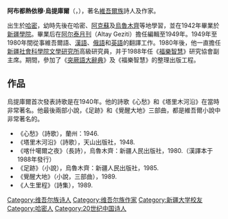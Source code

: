 '''阿布都熱依穆·烏提庫爾'''（{{ug|'''ئابدۇرېھىم تىلەشۈف ئۆتكۈر'''|lat=Abdurëhim Tileshüf Ötkür}}，{{bd|1923年|5月|1995年|11月|CatIdx=M}}），著名[[維吾爾族|維吾爾族]]詩人及作家。

出生於[[哈密|哈密]]，幼時先後在哈密、[[阿克蘇|阿克蘇]]及[[烏魯木齊|烏魯木齊]]等地學習，並在1942年畢業於[[新疆學院|新疆學院]]。畢業后在[[阿尔泰月刊|阿尔泰月刊]]（Altay Geziti）擔任編輯至1949年。1949年至1980年間從事維吾爾語、[[漢語|漢語]]、[[俄語|俄語]]和[[英語|英語]]的翻譯工作。1980年後，他一直擔任[[新疆社會科學院文學研究所|新疆社會科學院文學研究所]]高級研究員，并于1988年任《[[福樂智慧|福樂智慧]]》研究協會副主席。期間，參加了《[[突厥語大辭典|突厥語大辭典]]》及《福樂智慧》的整理出版工程。

==作品==
烏提庫爾首次發表詩歌是在1940年。他的詩歌《心愁》和《塔里木河沿》在當時非常著名。他最後兩部小說，《足跡》和《覺醒大地》三部曲，都是維吾爾小說中非常著名的。

* 《心愁》（詩歌），蘭州：1946.
* 《塔里木河沿》（詩歌），天山出版社，1948.
* 《喀什噶爾之夜》（長詩），烏魯木齊：新疆人民出版社，1980.（漢譯本于1988年發行）
* 《足跡》（小說），烏魯木齊：新疆人民出版社，1985.
* 《覺醒大地》（小說，三部曲），1989.
* 《人生里程》（詩集），1989.

{{Authority control}}

[[Category:维吾尔族诗人|Category:维吾尔族诗人]]
[[Category:维吾尔族作家|Category:维吾尔族作家]]
[[Category:新疆大学校友|Category:新疆大学校友]]
[[Category:哈密人|Category:哈密人]]
[[Category:20世纪中国诗人|Category:20世纪中国诗人]]